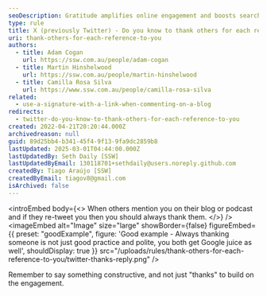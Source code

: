 ```yaml
---
seoDescription: Gratitude amplifies online engagement and boosts search visibility when others mention or re-tweet you.
type: rule
title: X (previously Twitter) - Do you know to thank others for each reference to you?
uri: thank-others-for-each-reference-to-you
authors:
  - title: Adam Cogan
    url: https://ssw.com.au/people/adam-cogan
  - title: Martin Hinshelwood
    url: https://ssw.com.au/people/martin-hinshelwood
  - title: Camilla Rosa Silva
    url: https://www.ssw.com.au/people/camilla-rosa-silva
related:
  - use-a-signature-with-a-link-when-commenting-on-a-blog
redirects:
  - twitter-do-you-know-to-thank-others-for-each-reference-to-you
created: 2022-04-21T20:20:44.000Z
archivedreason: null
guid: 89d25bb4-b341-45f4-9f13-9fa9dc2859b8
lastUpdated: 2025-03-01T04:44:00.000Z
lastUpdatedBy: Seth Daily [SSW]
lastUpdatedByEmail: 130118701+sethdaily@users.noreply.github.com
createdBy: Tiago Araújo [SSW]
createdByEmail: tiagov8@gmail.com
isArchived: false
---
```


<introEmbed
  body={<>
When others mention you on their blog or podcast and if they re-tweet you then you should always thank them.
  </>}
/>
<imageEmbed
  alt="Image"
  size="large"
  showBorder={false}
  figureEmbed={{
    preset: "goodExample",
    figure: 'Good example - Always thanking someone is not just good practice and polite, you both get Google juice as well',
    shouldDisplay: true
  }}
  src="/uploads/rules/thank-others-for-each-reference-to-you/twitter-thanks-reply.png"
/>

Remember to say something constructive, and not just "thanks" to build on the engagement.
